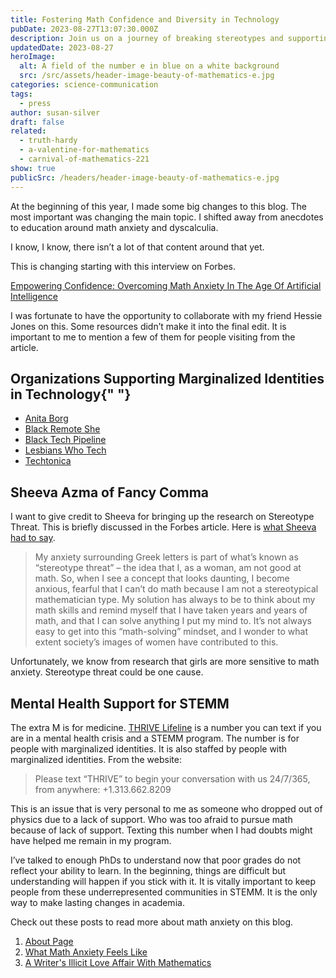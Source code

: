 ```yaml
---
title: Fostering Math Confidence and Diversity in Technology
pubDate: 2023-08-27T13:07:30.000Z
description: Join us on a journey of breaking stereotypes and supporting inclusivity in Technology,
updatedDate: 2023-08-27
heroImage:
  alt: A field of the number e in blue on a white background
  src: /src/assets/header-image-beauty-of-mathematics-e.jpg
categories: science-communication
tags:
  - press
author: susan-silver
draft: false
related:
  - truth-hardy
  - a-valentine-for-mathematics
  - carnival-of-mathematics-221
show: true
publicSrc: /headers/header-image-beauty-of-mathematics-e.jpg
---
```


At the beginning of this year, I made some big changes to this blog. The most important was changing the main topic.
I shifted away from anecdotes to education around math anxiety and dyscalculia.

I know, I know, there isn’t a lot of that content around that yet.

This is changing starting with this interview on Forbes.

[Empowering Confidence: Overcoming Math Anxiety In The Age Of Artificial Intelligence](https://www.forbes.com/sites/hessiejones/2023/08/25/empowering-confidence-overcoming-math-anxiety-in-the-age-of-artificial-intelligence/?sh=57a3ccd67e2c)

I was fortunate to have the opportunity to collaborate with my friend Hessie Jones on this. Some resources didn’t make it into the final
edit. It is important to me to mention a few of them for people visiting from the article.

<a name="OrganizationsSupportingMarginalizedIdentitiesinTechnology"></a>
## Organizations Supporting Marginalized Identities in Technology{" "}

- [Anita Borg](https://anitab.org/)
- [Black Remote She](https://www.blackremoteshe.com/)
- [Black Tech Pipeline](https://blacktechpipeline.com/)
- [Lesbians Who Tech](https://lesbianswhotech.org/pridesummit2023/)
- [Techtonica](https://techtonica.org/)

<a name="SheevaAzmaofFancyComma"></a>
## Sheeva Azma of Fancy Comma

I want to give credit to Sheeva for bringing up the research on Stereotype Threat. This is briefly discussed in the Forbes article.
Here is [what Sheeva had to say](https://fancycomma.com/2023/07/08/breaking-stereotypes-in-stem-education/).

> My anxiety surrounding Greek letters is part of what’s known as “stereotype threat” – the idea that I, as a woman, am not good at math.
> So, when I see a concept that looks daunting, I become anxious, fearful that I can’t do math because I am not a stereotypical mathematician
> type. My solution has always to be to think about my math skills and remind myself that I have taken years and years of math, and that I can
> solve anything I put my mind to. It’s not always easy to get into this “math-solving” mindset, and I wonder to what extent society’s images of
> women have contributed to this.

Unfortunately, we know from research that girls are more sensitive to math anxiety. Stereotype threat could be one cause.

<a name="MentalHealthSupportforSTEMM"></a>
## Mental Health Support for STEMM

The extra M is for medicine. [THRIVE Lifeline](https://thrivelifeline.org/) is a number you can text if you are in a mental health crisis
and a STEMM program. The number is for people with marginalized identities. It is also staffed by people with marginalized identities. From the
website:

> Please text “THRIVE” to begin your conversation with us 24/7/365, from anywhere: +1.313.662.8209

This is an issue that is very personal to me as someone who dropped out of physics due to a lack of support. Who was too afraid to pursue
math because of lack of support. Texting this number when I had doubts might have helped me remain in my program.

I’ve talked to enough PhDs to understand now that poor grades do not reflect your ability to learn. In the beginning, things are difficult
but understanding will happen if you stick with it. It is vitally important to keep people from these underrepresented communities in STEMM.
It is the only way to make lasting changes in academia.

Check out these posts to read more about math anxiety on this blog.

1. [About Page](https://beautyofmathematics.com/about)
2. [What Math Anxiety Feels Like](https://beautyofmathematics.com/what-math-anxiety-feels-like)
3. [A Writer's Illicit Love Affair With Mathematics](https://beautyofmathematics.com/a-writers-illicit-love-affair-with-mathematics)
